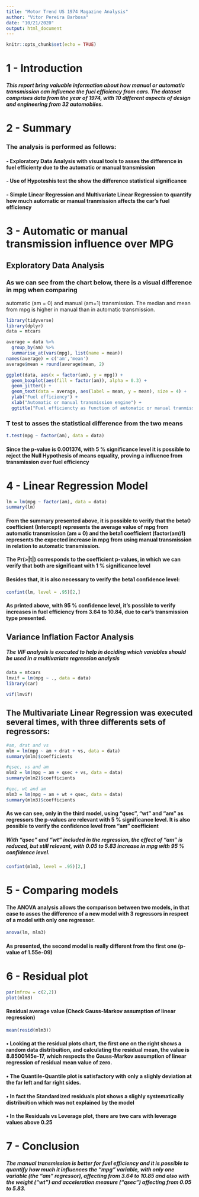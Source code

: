 ```yaml
---
title: "Motor Trend US 1974 Magazine Analysis"
author: "Vitor Pereira Barbosa"
date: "10/21/2020"
output: html_document
---
```


```r
knitr::opts_chunk$set(echo = TRUE)
```

# 1 - Introduction
##### This report bring valuable information about how manual or automatic transmission can influence the fuel efficiency from cars. The dataset comprises data from the year of 1974, with 10 different aspects of design and engineering from 32 automobiles.

# 2 - Summary
### The analysis is performed as follows:
#### - Exploratory Data Analysis with visual tools to asses the difference in fuel efficienty due to the automatic or manual transmission
#### - Use of Hypoteshis test the show the difference statistical significance
#### - Simple Linear Regression and Multivariate Linear Regression to quantify how much automatic or manual tranmission affects the car's fuel efficiency

# 3 - Automatic or manual transmission influence over MPG

## Exploratory Data Analysis

### As we can see from the chart below, there is a visual difference in mpg when comparing 
automatic (am = 0) and manual (am=1) transmission. The median and mean from mpg is higher in manual than in automatic transmission. 

```r
library(tidyverse)
library(dplyr)
data = mtcars

average = data %>% 
  group_by(am) %>%
  summarise_at(vars(mpg), list(name = mean))
names(average) = c('am','mean')
average$mean = round(average$mean, 2)

ggplot(data, aes(x = factor(am), y = mpg)) + 
  geom_boxplot(aes(fill = factor(am)), alpha = 0.3) + 
  geom_jitter() + 
  geom_text(data = average, aes(label = mean, y = mean), size = 4) + 
  ylab("Fuel efficiency") + 
  xlab("Automatic or manual transmission engine") + 
  ggtitle("Fuel efficiencty as function of automatic or manual tranmission engine")
```

### T test to asses the statistical difference from the two means


```r
t.test(mpg ~ factor(am), data = data)
```
#### Since the p-value is 0.001374, with 5 % significance level it is possible to reject the Null Hypothesis of means equality, proving a influence from transmission over fuel efficiency

# 4 - Linear Regression Model
```r
lm = lm(mpg ~ factor(am), data = data)
summary(lm)
```
#### From the summary presented above, it is possible to verify that the beta0 coefficient (Intercept) represents the average value of mpg from automatic transmission (am = 0) and the beta1 coefficient (factor(am)1) represents the expected increase in mpg from using manual transmission in relation to automatic transmission. 

#### The Pr(>|t|) corresponds to the coefficient p-values, in which we can verify that both are significant with 1 % significance level

#### Besides that, it is also necessary to verify the beta1 confidence level:

```r
confint(lm, level = .95)[2,]
```

#### As printed above, with 95 % confidence level, it's possible to verify increases in fuel efficiency from 3.64 to 10.84, due to car's transmission type presented. 

## Variance Inflation Factor Analysis 

##### The VIF analysis is executed to help in deciding which variables should be used in a multivariate regression analysis

```r
data = mtcars
lmvif = lm(mpg ~ ., data = data)
library(car)

vif(lmvif)
```

## The Multivariate Linear Regression was executed several times, with three differents sets of regressors:

```r
#am, drat and vs
mlm = lm(mpg ~ am + drat + vs, data = data)
summary(mlm)$coefficients

#qsec, vs and am
mlm2 = lm(mpg ~ am + qsec + vs, data = data)
summary(mlm2)$coefficients

#qec, wt and am
mlm3 = lm(mpg ~ am + wt + qsec, data = data)
summary(mlm3)$coefficients
```

#### As we can see, only in the third model, using "qsec", "wt" and "am" as regressors the p-values are relevant with 5 % significance level. It is also possible to verify the confidence level from "am" coefficient

##### With "qsec" and "wt" included in the regression, the effect of "am" is reduced, but still relevant, with 0.05 to 5.83 increase in mpg with 95 % confidence level. 

```r
confint(mlm3, level = .95)[2,]
```   

# 5 - Comparing models

#### The ANOVA analysis allows the comparison between two models, in that case to asses the difference of a new model with 3 regressors in respect of a model with only one regressor.
```r
anova(lm, mlm3)
```

#### As presented, the second model is really different from the first one (p-value of 1.55e-09)

# 6 - Residual plot
```r
par(mfrow = c(2,2))
plot(mlm3)
```

#### Residual average value (Check Gauss-Markov assumption of linear regression)
```r
mean(resid(mlm3))
```
#### • Looking at the residual plots chart, the first one on the right shows a random data distribuition, and calculating the residual mean, the value is 8.8500145e-17, which respects the Gauss-Markov assumption of linear regression of residual mean value of zero. 

#### • The Quantile-Quantile plot is satisfactory with only a slighly deviation at the far left and far right sides. 

#### • In fact the Standardized residuals plot shows a slighly systematically distribuition which was not explained by the model

#### • In the Residuals vs Leverage plot, there are two cars with leverage values above 0.25

# 7 - Conclusion

##### The manual transmission is better for fuel efficiency and it is possible to quantify how much it influences the "mpg" variable, with only one variable (the "am" regressor), affecting from 3.64 to 10.85 and also with the weight ("wt") and acceleration measure ("qsec") affecting from 0.05 to 5.83.


